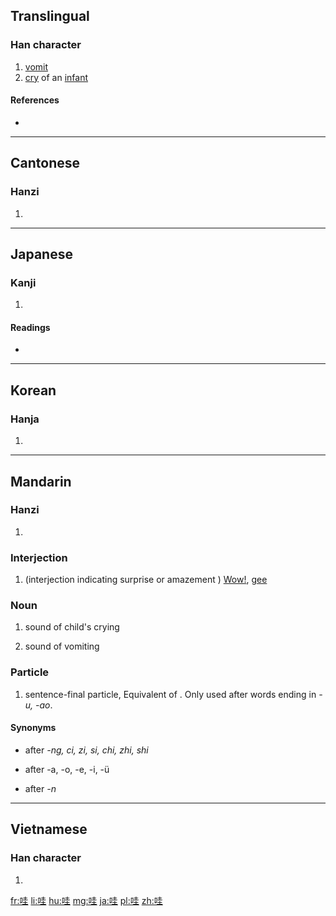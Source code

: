 ==Translingual==

===Han character===
{{Han char|rn=30|rad=口|as=06|sn=9|four=6401<sub>4</sub>|canj=口土土 (RGG)|ids=⿰[[口]][[圭]]}}

# [[vomit]]
# [[cry]] of an [[infant]]

====References====
* {{Han ref|kx=0189.050|dkj=03593|dj=0408.110|hdz=10611.050|uh=54C7|ud=21703|bh=AB7A|bd=43898}}

----

==Cantonese==

===Hanzi===
{{yue-hanzi|jyut=|y=wa1}}

# {{defn|lang=yue|sort=口06}}

----

==Japanese==

===Kanji===
{{ja-kanji|grade=|rs=口06}}

# {{defn|lang=ja|sort=口06}}

====Readings====
* {{ja-readings|on=[[あい]] (ai), [[え]] (e), [[わ]] (wa)|kun=[[よこしま]] (yokoshima), [[はく]] (haku), [[むせぶ]] (musebu)}}

----

==Korean==

===Hanja===
{{ko-hanja|hangeul=와|rv=wa|mr=wa}}

# {{defn|lang=ko|sort=口06}}

----

==Mandarin==

===Hanzi===
{{cmn-hanzi|pin=[[wā]] ([[wa1]]), [[wa]] ([[wa5]])|wg=wa<sup>1</sup>, wa<sup>5</sup>}}

# {{defn|lang=cmn|sort=口06}}

===Interjection===
{{cmn-interj|ts|pin=wā|pint=wa1|rs=口07}}

# (interjection indicating surprise or amazement  ) [[wow|Wow!]], [[gee]]
#: {{zh-usex|哇！你 的 样子 太 酷了！|Wow! You look terrific!}}	

===Noun===
{{cmn-noun|ts|pin=wā|pint=wa1|rs=口07}}

# {{context|onomatopoeia|lang=cmn}} sound of child's crying
# {{context|onomatopoeia|lang=cmn}} sound of vomiting

===Particle===
{{cmn-part|ts|pin=wa|pint=wa5|rs=口07}}

# sentence-final particle, Equivalent of {{term|啊|啊 (a)|lang=cmn}}. Only used after words ending in ''-u, -ao''.

====Synonyms====
* {{l|cmn|啊}} after ''-ng, ci, zi, si, chi, zhi, shi''
* {{l|cmn|呀}} after -a, -o, -e, -i, -ü
* {{l|cmn|哪}} after ''-n''

----

==Vietnamese==

===Han character===
{{vi-hantu|[[oa]], [[oà]]|rs=口06}}

# {{defn|lang=vi|sort=口06}}

[[fr:哇]]
[[li:哇]]
[[hu:哇]]
[[mg:哇]]
[[ja:哇]]
[[pl:哇]]
[[zh:哇]]